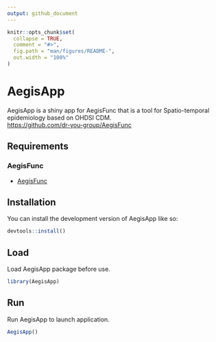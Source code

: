 ```yaml
---
output: github_document
---
```


<!-- README.md is generated from README.Rmd. Please edit that file -->

```r
knitr::opts_chunk$set(
  collapse = TRUE,
  comment = "#>",
  fig.path = "man/figures/README-",
  out.width = "100%"
)
```

# AegisApp

<!-- badges: start -->
<!-- badges: end -->

AegisApp is a shiny app for AegisFunc that is a tool for Spatio-temporal epidemiology based on OHDSI CDM.  
<https://github.com/dr-you-group/AegisFunc>


## Requirements

### AegisFunc  
- [AegisFunc](https://github.com/dr-you-group/AegisFunc)


## Installation

You can install the development version of AegisApp like so:

``` r
devtools::install()
```


## Load

Load AegisApp package before use.  

``` r
library(AegisApp)
```


## Run

Run AegisApp to launch application.  

``` r
AegisApp()
```

